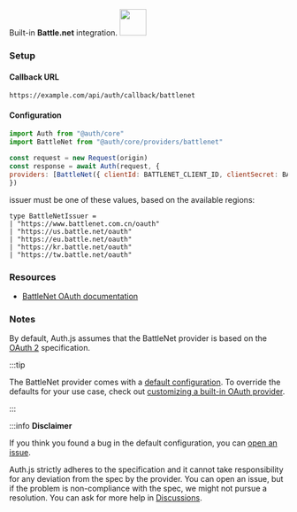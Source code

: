 <div
  style={{
    backgroundColor: "#000",
    display: "flex",
    justifyContent: "space-between",
    color: "#fff",
    padding: 16,
  }}
>
  <span>
    Built-in <b>Battle.net</b> integration.
  </span>
  <a href="https://Battle.net/">
    <img
      style={{ display: "block" }}
      src="/img/providers/battlenet.svg"
      height="48"
      width="48"
    />
  </a>
</div>

### Setup

#### Callback URL

```
https://example.com/api/auth/callback/battlenet
```

#### Configuration

```js
import Auth from "@auth/core"
import BattleNet from "@auth/core/providers/battlenet"

const request = new Request(origin)
const response = await Auth(request, {
providers: [BattleNet({ clientId: BATTLENET_CLIENT_ID, clientSecret: BATTLENET_CLIENT_SECRET. issuer: BATTLENET_ISSUER })],
})
```

issuer must be one of these values, based on the available regions:

```
type BattleNetIssuer =
| "https://www.battlenet.com.cn/oauth"
| "https://us.battle.net/oauth"
| "https://eu.battle.net/oauth"
| "https://kr.battle.net/oauth"
| "https://tw.battle.net/oauth"
```

### Resources

- [BattleNet OAuth documentation](https://develop.battle.net/documentation/guides/using-oauth)

### Notes

By default, Auth.js assumes that the BattleNet provider is
based on the [OAuth 2](https://www.rfc-editor.org/rfc/rfc6749.html) specification.

:::tip

The BattleNet provider comes with a [default configuration](https://github.com/nextauthjs/next-auth/blob/main/packages/core/src/providers/battlenet.ts).
To override the defaults for your use case, check out [customizing a built-in OAuth provider](https://authjs.dev/guides/providers/custom-provider#override-default-options).

:::

:::info **Disclaimer**

If you think you found a bug in the default configuration, you can [open an issue](https://authjs.dev/new/provider-issue).

Auth.js strictly adheres to the specification and it cannot take responsibility for any deviation from
the spec by the provider. You can open an issue, but if the problem is non-compliance with the spec,
we might not pursue a resolution. You can ask for more help in [Discussions](https://authjs.dev/new/github-discussions).
